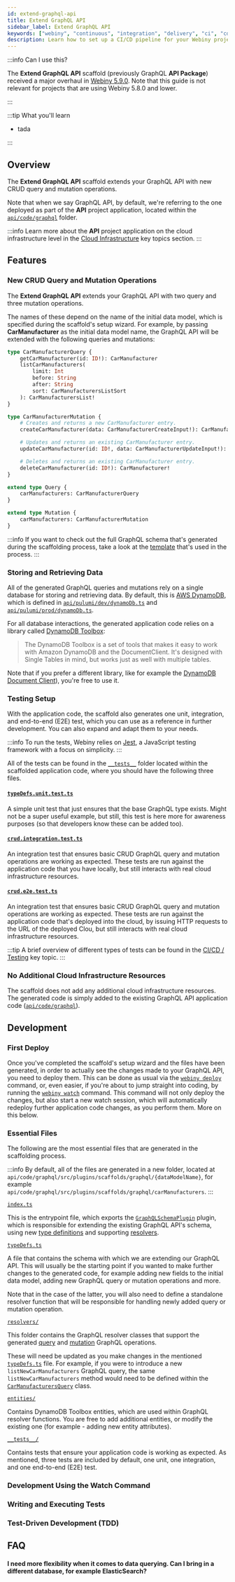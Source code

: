 ```yaml
---
id: extend-graphql-api
title: Extend GraphQL API
sidebar_label: Extend GraphQL API
keywords: ["webiny", "continuous", "integration", "delivery", "ci", "cd", "scaffold"]
description: Learn how to set up a CI/CD pipeline for your Webiny project.
---
```



:::info Can I use this?

The **Extend GraphQL API** scaffold (previously GraphQL **API Package**) received a major overhaul in [Webiny 5.9.0](/docs/changelog/5.9.0). Note that this guide is not relevant for projects that are using Webiny 5.8.0 and lower.

:::

:::tip What you'll learn

- tada

:::

## Overview

The **Extend GraphQL API** scaffold extends your GraphQL API with new CRUD query and mutation operations.

Note that when we say GraphQL API, by default, we're referring to the one deployed as part of the **API** project application, located within the [`api/code/graphql`](https://github.com/webiny/webiny-js/tree/next/packages/cwp-template-aws/template/api/code/graphql) folder.

:::info
Learn more about the **API** project application on the cloud infrastructure level in the [Cloud Infrastructure](/docs/key-topics/cloud-infrastructure/api/introduction) key topics section.
:::

## Features

### New CRUD Query and Mutation Operations

The **Extend GraphQL API** extends your GraphQL API with two query and three mutation operations.

The names of these depend on the name of the initial data model, which is specified during the scaffold's setup wizard. For example, by passing **CarManufacturer** as the initial data model name, the GraphQL API will be extended with the following queries and mutations:

```graphql
type CarManufacturerQuery {
    getCarManufacturer(id: ID!): CarManufacturer
    listCarManufacturers(
        limit: Int
        before: String
        after: String
        sort: CarManufacturersListSort
    ): CarManufacturersList!
}

type CarManufacturerMutation {
    # Creates and returns a new CarManufacturer entry.
    createCarManufacturer(data: CarManufacturerCreateInput!): CarManufacturer!

    # Updates and returns an existing CarManufacturer entry.
    updateCarManufacturer(id: ID!, data: CarManufacturerUpdateInput!): CarManufacturer!

    # Deletes and returns an existing CarManufacturer entry.
    deleteCarManufacturer(id: ID!): CarManufacturer!
}

extend type Query {
    carManufacturers: CarManufacturerQuery
}

extend type Mutation {
    carManufacturers: CarManufacturerMutation
}
```

:::info
If you want to check out the full GraphQL schema that's generated during the scaffolding process, take a look at the [template](https://github.com/webiny/webiny-js/blob/next/packages/cli-plugin-scaffold-graphql-service/template/typeDefs.ts) that's used in the process.
:::

### Storing and Retrieving Data

All of the generated GraphQL queries and mutations rely on a single database for storing and retrieving data. By default, this is [AWS DynamoDB](https://aws.amazon.com/dynamodb/), which is defined in [`api/pulumi/dev/dynamoDb.ts`](https://github.com/webiny/webiny-js/blob/next/packages/cwp-template-aws/template/api/pulumi/dev/dynamoDb.ts) and [`api/pulumi/prod/dynamoDb.ts`](https://github.com/webiny/webiny-js/blob/next/packages/cwp-template-aws/template/api/pulumi/prod/dynamoDb.ts).

For all database interactions, the generated application code relies on a library called [DynamoDB Toolbox](https://github.com/jeremydaly/dynamodb-toolbox):

> The DynamoDB Toolbox is a set of tools that makes it easy to work with Amazon DynamoDB and the DocumentClient. It's designed with Single Tables in mind, but works just as well with multiple tables.

Note that if you prefer a different library, like for example the [DynamoDB Document Client](https://docs.aws.amazon.com/sdk-for-javascript/v2/developer-guide/dynamodb-example-document-client.html)), you're free to use it.

### Testing Setup

With the application code, the scaffold also generates one unit, integration, and end-to-end (E2E) test, which you can use as a reference in further development. You can also expand and adapt them to your needs.

:::info
To run the tests, Webiny relies on [Jest](/docs/key-topics/tools-libraries#testing), a JavaScript testing framework with a focus on simplicity.
:::

All of the tests can be found in the [`__tests__`](https://github.com/webiny/webiny-js/tree/v5/packages/cli-plugin-scaffold-graphql-service/template/__tests__) folder located within the scaffolded application code, where you should have the following three files.

#### [`typeDefs.unit.test.ts`](https://github.com/webiny/webiny-js/blob/v5/packages/cli-plugin-scaffold-graphql-service/template/__tests__/typeDefs.unit.test.ts)

A simple unit test that just ensures that the base GraphQL type exists. Might not be a super useful example, but still, this test is here more for awareness purposes (so that developers know these can be added too).


#### [`crud.integration.test.ts`](https://github.com/webiny/webiny-js/blob/v5/packages/cli-plugin-scaffold-graphql-service/template/__tests__/crud.integration.test.ts)

An integration test that ensures basic CRUD GraphQL query and mutation operations are working as expected. These tests are run against the application code that you have locally, but still interacts with real cloud infrastructure resources.

#### [`crud.e2e.test.ts`](https://github.com/webiny/webiny-js/blob/v5/packages/cli-plugin-scaffold-graphql-service/template/__tests__/crud.e2e.test.ts)

An integration test that ensures basic CRUD GraphQL query and mutation operations are working as expected. These tests are run against the application code that's deployed into the cloud, by issuing HTTP requests to the URL of the deployed Clou, but still interacts with real cloud infrastructure resources.


:::tip
A brief overview of different types of tests can be found in the [CI/CD / Testing](/docs/key-topics/ci-cd/testing#application-testing---a-brief-overview) key topic.
:::

### No Additional Cloud Infrastructure Resources

The scaffold does not add any additional cloud infrastructure resources. The generated code is simply added to the existing GraphQL API application code ([`api/code/graphql`](https://github.com/webiny/webiny-js/tree/v5/packages/cwp-template-aws/template/api/code/graphql)).

## Development

### First Deploy

Once you've completed the scaffold's setup wizard and the files have been generated, in order to actually see the changes made to your GraphQL API, you need to deploy them. This can be done as usual via the [`webiny deploy`](/docs/how-to-guides/deployment/deploy-your-project) command, or, even easier, if you're about to jump straight into coding, by running the [`webiny watch`](/docs/how-to-guides/webiny-cli/use-watch-command) command. This command will not only deploy the changes, but also start a new watch session, which will automatically redeploy further application code changes, as you perform them. More on this below.

### Essential Files

The following are the most essential files that are generated in the scaffolding process.

:::info
By default, all of the files are generated in a new folder, located at `api/code/graphql/src/plugins/scaffolds/graphql/{dataModelName}`, for example `api/code/graphql/src/plugins/scaffolds/graphql/carManufacturers`.
:::

[`index.ts`](https://github.com/webiny/webiny-js/blob/next/packages/cli-plugin-scaffold-graphql-service/template/index.ts)

This is the entrypoint file, which exports the [`GraphQLSchemaPlugin`](https://github.com/webiny/webiny-js/blob/v5/packages/handler-graphql/src/plugins/GraphQLSchemaPlugin.ts) plugin, which is responsible for extending the existing GraphQL API's schema, using new [type definitions](https://github.com/webiny/webiny-js/blob/next/packages/cli-plugin-scaffold-graphql-service/template/index.ts#L13) and supporting [resolvers](https://github.com/webiny/webiny-js/blob/next/packages/cli-plugin-scaffold-graphql-service/template/index.ts#L14-L25).

[`typeDefs.ts`](https://github.com/webiny/webiny-js/blob/next/packages/cli-plugin-scaffold-graphql-service/template/typeDefs.ts)

A file that contains the schema with which we are extending our GraphQL API. This will usually be the starting point if you wanted to make further changes to the generated code, for example adding new fields to the initial data model, adding new GraphQL query or mutation operations and more.

Note that in the case of the latter, you will also need to define a standalone resolver function that will be responsible for handling newly added query or mutation operation.

[`resolvers/`](https://github.com/webiny/webiny-js/tree/next/packages/cli-plugin-scaffold-graphql-service/template/resolvers)

This folder contains the GraphQL resolver classes that support the generated [query](https://github.com/webiny/webiny-js/blob/next/packages/cli-plugin-scaffold-graphql-service/template/resolvers/TargetDataModelsQuery.ts) and [mutation](https://github.com/webiny/webiny-js/blob/next/packages/cli-plugin-scaffold-graphql-service/template/resolvers/TargetDataModelsMutation.ts) GraphQL operations.

These will need be updated as you make changes in the mentioned [`typeDefs.ts`](https://github.com/webiny/webiny-js/blob/next/packages/cli-plugin-scaffold-graphql-service/template/typeDefs.ts) file. For example, if you were to introduce a new `listNewCarManufacturers` GraphQL query, the same `listNewCarManufacturers` method would need to be defined within the [`CarManufacturersQuery`](https://github.com/webiny/webiny-js/blob/next/packages/cli-plugin-scaffold-graphql-service/template/resolvers/TargetDataModelsQuery.ts) class.

[`entities/`](https://github.com/webiny/webiny-js/tree/next/packages/cli-plugin-scaffold-graphql-service/template/entities)

Contains DynamoDB Toolbox entities, which are used within GraphQL resolver functions. You are free to add additional entities, or modify the existing one (for example - adding new entity attributes).

[`__tests__/`](https://github.com/webiny/webiny-js/tree/next/packages/cli-plugin-scaffold-graphql-service/template/__tests__)

Contains tests that ensure your application code is working as expected. As mentioned, three tests are included by default, one unit, one integration, and one end-to-end (E2E) test.

### Development Using the Watch Command

### Writing and Executing Tests

### Test-Driven Development (TDD)

## FAQ

#### I need more flexibility when it comes to data querying. Can I bring in a different database, for example ElasticSearch?
